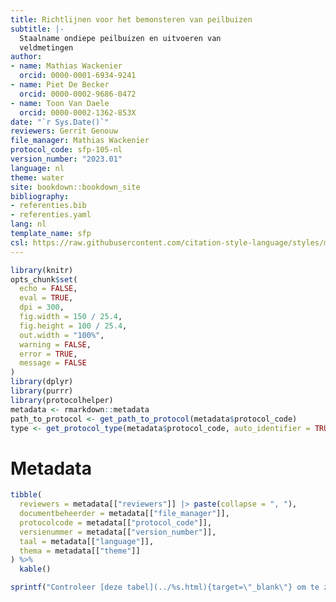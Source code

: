 ```yaml
---
title: Richtlijnen voor het bemonsteren van peilbuizen
subtitle: |-
  Staalname ondiepe peilbuizen en uitvoeren van
  veldmetingen
author:
- name: Mathias Wackenier
  orcid: 0000-0001-6934-9241
- name: Piet De Becker
  orcid: 0000-0002-9686-0472
- name: Toon Van Daele
  orcid: 0000-0002-1362-853X
date: "`r Sys.Date()`"
reviewers: Gerrit Genouw
file_manager: Mathias Wackenier
protocol_code: sfp-105-nl
version_number: "2023.01"
language: nl
theme: water
site: bookdown::bookdown_site
bibliography:
- referenties.bib
- referenties.yaml
lang: nl
template_name: sfp
csl: https://raw.githubusercontent.com/citation-style-language/styles/master/research-institute-for-nature-and-forest.csl
---
```


```{=html}
<!--
Instructies bij opmaak van het protocol:

Hieronder vind je de verschillende onderdelen van een protocol.
In de bijhorende losse `Rmd` bestanden vind je een beschrijving wat er bij elk onderdeel vermeld moet worden.
Het is in die bestanden dat je moet editeren.
Niet alle onderdelen zijn altijd van toepassing.
Laat in die gevallen de titels staan en vermeld expliciet "niet van toepassing".
-->
```
```r
library(knitr)
opts_chunk$set(
  echo = FALSE,
  eval = TRUE,
  dpi = 300,
  fig.width = 150 / 25.4,
  fig.height = 100 / 25.4,
  out.width = "100%",
  warning = FALSE,
  error = TRUE,
  message = FALSE
)
library(dplyr)
library(purrr)
library(protocolhelper)
metadata <- rmarkdown::metadata
path_to_protocol <- get_path_to_protocol(metadata$protocol_code)
type <- get_protocol_type(metadata$protocol_code, auto_identifier = TRUE)
```

# Metadata {.unnumbered}

```r
tibble(
  reviewers = metadata[["reviewers"]] |> paste(collapse = ", "),
  documentbeheerder = metadata[["file_manager"]],
  protocolcode = metadata[["protocol_code"]],
  versienummer = metadata[["version_number"]],
  taal = metadata[["language"]],
  thema = metadata[["theme"]]
) %>%
  kable()
```

```r
sprintf("Controleer [deze tabel](../%s.html){target=\"_blank\"} om te zien of een meer recente versie beschikbaar is.", type) |> cat() # nolint
```
